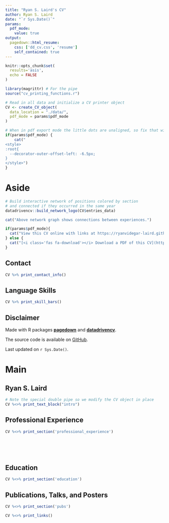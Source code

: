 ```yaml
---
title: "Ryan S. Laird's CV"
author: Ryan S. Laird
date: "`r Sys.Date()`"
params:
  pdf_mode:
    value: true
output:
  pagedown::html_resume:
    css: ['dd_cv.css', 'resume']
    self_contained: true
---
```


```r
knitr::opts_chunk$set(
  results='asis', 
  echo = FALSE
)

library(magrittr) # For the pipe
source("cv_printing_functions.r")

# Read in all data and initialize a CV printer object
CV <- create_CV_object(
  data_location = "./data/",  
  pdf_mode = params$pdf_mode
)

```


```r
# When in pdf export mode the little dots are unaligned, so fix that with some conditional CSS.
if(params$pdf_mode) {
    cat("
<style>
:root{
  --decorator-outer-offset-left: -6.5px;
}
</style>")
}
```


Aside
================================================================================

```r
# Build interactive network of positions colored by section
# and connected if they occurred in the same year
datadrivencv::build_network_logo(CV$entries_data)

cat("Above network graph shows connections between experiences.")
```


```r

if(params$pdf_mode){
  cat("View this CV online with links at https://ryanvidegar-laird.github.io/CV/laird_cv.html")
} else {
  cat("[<i class='fas fa-download'></i> Download a PDF of this CV](https://ryanvidegar-laird.github.io/CV/laird_cv.pdf)")
}
```


Contact {#contact}
--------------------------------------------------------------------------------

```r
CV %>% print_contact_info()
```



Language Skills {#skills}
--------------------------------------------------------------------------------

```r
CV %>% print_skill_bars()
```



Disclaimer {#disclaimer}
--------------------------------------------------------------------------------

Made with R packages [**pagedown**](https://github.com/rstudio/pagedown) and [**datadrivencv**](https://github.com/nstrayer/datadrivencv). 

The source code is available on [GitHub](https://github.com/RyanVidegar-Laird/CV).

Last updated on `r Sys.Date()`.



Main
================================================================================

Ryan S. Laird {#title}
--------------------------------------------------------------------------------

```r
# Note the special double pipe so we modify the CV object in place
CV %<>% print_text_block("intro") 
```



Professional Experience {data-icon=suitcase}
--------------------------------------------------------------------------------

```r
CV %<>% print_section('professional_experience')
```

<br>
<br>
<br>

Education {data-icon=graduation-cap data-concise=true}
--------------------------------------------------------------------------------

```r
CV %<>% print_section('education')
```


Publications, Talks, and Posters {data-icon=book}
--------------------------------------------------------------------------------

```r
CV %<>% print_section('pubs')
```


```r
CV %<>% print_links()
```

